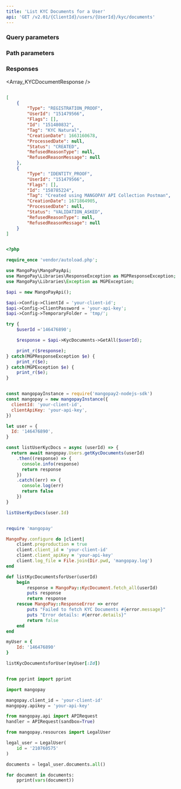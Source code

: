 ```yaml
---
title: 'List KYC Documents for a User'  
api: 'GET /v2.01/{ClientId}/users/{UserId}/kyc/documents'  
---
```


  

### Query parameters  

<Status1 />  

### Path parameters  

<UserId />  

### Responses  

<AccordionGroup><Accordion title="200">  

<Array_KYCDocumentResponse /></Accordion></AccordionGroup>  

<ResponseExample>  

```json 200   

[
    {
        "Type": "REGISTRATION_PROOF",
        "UserId": "151479566",
        "Flags": [],
        "Id": "151480832",
        "Tag": "KYC Natural",
        "CreationDate": 1663160678,
        "ProcessedDate": null,
        "Status": "CREATED",
        "RefusedReasonType": null,
        "RefusedReasonMessage": null
    },
    {
        "Type": "IDENTITY_PROOF",
        "UserId": "151479566",
        "Flags": [],
        "Id": "158785224",
        "Tag": "Created using MANGOPAY API Collection Postman",
        "CreationDate": 1671864905,
        "ProcessedDate": null,
        "Status": "VALIDATION_ASKED",
        "RefusedReasonType": null,
        "RefusedReasonMessage": null
    }
]  

 ```  

</ResponseExample>  

<RequestExample>  
  
```php PHP  

<?php 

require_once 'vendor/autoload.php';

use MangoPay\MangoPayApi;
use MangoPay\Libraries\ResponseException as MGPResponseException;
use MangoPay\Libraries\Exception as MGPException;

$api = new MangoPayApi();

$api->Config->ClientId = 'your-client-id';
$api->Config->ClientPassword = 'your-api-key';
$api->Config->TemporaryFolder = 'tmp/';

try {
    $userId ='146476890';

    $response = $api->KycDocuments->GetAll($userId);

    print_r($response);
} catch(MGPResponseException $e) {
    print_r($e);
} catch(MGPException $e) {
    print_r($e);
}  
```  

  
```javascript NodeJS  

const mangopayInstance = require('mangopay2-nodejs-sdk')
const mangopay = new mangopayInstance({
  clientId: 'your-client-id',
  clientApiKey: 'your-api-key',
})

let user = {
  Id: '146476890',
}

const listUserKycDocs = async (userId) => {
  return await mangopay.Users.getKycDocuments(userId)
    .then((response) => {
      console.info(response)
      return response
    })
    .catch((err) => {
      console.log(err)
      return false
    })
}

listUserKycDocs(user.Id)  
```  

  
```ruby Ruby  

require 'mangopay'

MangoPay.configure do |client|
    client.preproduction = true
    client.client_id = 'your-client-id'
    client.client_apiKey = 'your-api-key'
    client.log_file = File.join(Dir.pwd, 'mangopay.log')
end

def listKycDocumentsforUser(userId)
    begin
        response = MangoPay::KycDocument.fetch_all(userId)
        puts response
        return response
    rescue MangoPay::ResponseError => error
        puts "Failed to fetch KYC Documents #{error.message}"
        puts "Error details: #{error.details}"
        return false
    end
end

myUser = {
    Id: '146476890'
}

listKycDocumentsforUser(myUser[:Id])  
```  

  
```python Python  

from pprint import pprint

import mangopay

mangopay.client_id = 'your-client-id'
mangopay.apikey = 'your-api-key'

from mangopay.api import APIRequest
handler = APIRequest(sandbox=True)

from mangopay.resources import LegalUser

legal_user = LegalUser(
    id = '210760575'
)

documents = legal_user.documents.all()

for document in documents:
    pprint(vars(document))  
```  

  
</RequestExample>